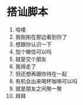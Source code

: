# 搭讪脚本

1. 哈喽
2. 我刚刚在那边看到你了
3. 想跟你认识一下
4. 加个微信可以吗
5. 就是交个朋友
6. 我得走了
7. 但还想再跟你待在一起
8. 有机会出来喝杯咖啡可以吗
9. 就是朋友之间聚一聚
10. 拜拜